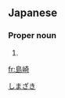 ==Japanese==
{{ja-kanjitab|しま|さき|k2=ざき|yomi=k|r=y}}

===Proper noun===
{{ja-pos|proper|しまざき}}

# {{surname|lang=ja}}

[[Category:Japanese surnames|しまざき]]

[[fr:島崎]]